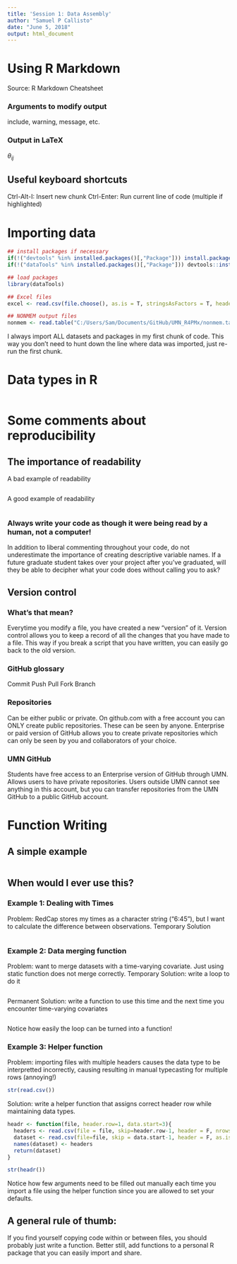 ```yaml
---
title: 'Session 1: Data Assembly'
author: "Samuel P Callisto"
date: "June 5, 2018"
output: html_document
---
```


# Using R Markdown
Source: R Markdown Cheatsheet

### Arguments to modify output
  include, warning, message, etc.

### Output in LaTeX
$\theta_{ij}$

## Useful keyboard shortcuts
Ctrl-Alt-I: Insert new chunk
Ctrl-Enter: Run current line of code (multiple if highlighted)

# Importing data
```r
## install packages if necessary
if(!("devtools" %in% installed.packages()[,"Package"])) install.packages("devtools")
if(!("dataTools" %in% installed.packages()[,"Package"])) devtools::install_github("callistosp/dataTools")

## load packages
library(dataTools)

## Excel files
excel <- read.csv(file.choose(), as.is = T, stringsAsFactors = T, header = T)

## NONMEM output files
nonmem <- read.table("C:/Users/Sam/Documents/GitHub/UMN_R4PMx/nonmem.tab", as.is=T)
```
I always import ALL datasets and packages in my first chunk of code. This way you don't need to hunt down the line where data was imported, just re-run the first chunk.

# Data types in R
```r


```

# Some comments about reproducibility
## The importance of readability
A bad example of readability
```r

```


A good example of readability
```r

```

### Always write your code as though it were being read by a human, not a computer!
In addition to liberal commenting throughout your code, do not underestimate the importance of creating descriptive variable names. If a future graduate student takes over your project after you've graduated, will they be able to decipher what your code does without calling you to ask?

## Version control
### What's that mean?
Everytime you modify a file, you have created a new "version" of it. Version control allows you to keep a record of all the changes that you have made to a file. This way if you break a script that you have written, you can easily go back to the old version.

### GitHub glossary
Commit
Push
Pull 
Fork
Branch

### Repositories
Can be either public or private. On github.com with a free account you can ONLY create public repositories. These can be seen by anyone. Enterprise or paid version of GitHub allows you to create private repositories which can only be seen by you and collaborators of your choice.

### UMN GitHub
Students have free access to an Enterprise version of GitHub through UMN. Allows users to have private repositories. Users outside UMN cannot see anything in this account, but you can transfer repositories from the UMN GitHub to a public GitHub account.

# Function Writing

## A simple example
```r

```

## When would I ever use this?
### Example 1: Dealing with Times
Problem: RedCap stores my times as a character string ("6:45"), but I want to calculate the difference between observations.
Temporary Solution
```r

```

### Example 2: Data merging function
Problem: want to merge datasets with a time-varying covariate. Just using static function does not merge correctly.
Temporary Solution: write a loop to do it
```r

```
Permanent Solution: write a function to use this time and the next time you encounter time-varying covariates
```r

```
Notice how easily the loop can be turned into a function!


### Example 3: Helper function
Problem: importing files with multiple headers causes the data type to be interpretted incorrectly, causing resulting in manual typecasting for multiple rows (annoying!)
```r
str(read.csv())
```
Solution: write a helper function that assigns correct header row while maintaining data types.
```r
headr <- function(file, header.row=1, data.start=3){
  headers <- read.csv(file = file, skip=header.row-1, header = F, nrows = 1, as.is = T)
  dataset <- read.csv(file=file, skip = data.start-1, header = F, as.is=T)
  names(dataset) <- headers
  return(dataset)
}

str(headr())
```
Notice how few arguments need to be filled out manually each time you import a file using the helper function since you are allowed to set your defaults.

## A general rule of thumb:
If you find yourself copying code within or between files, you should probably just write a function. Better still, add functions to a personal R package that you can easily import and share.
